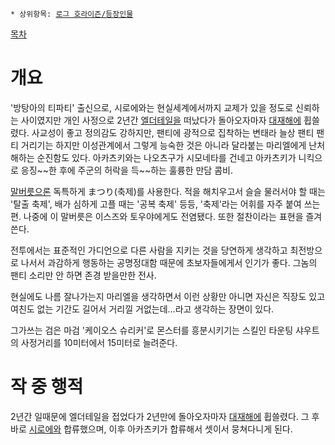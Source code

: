  * 상위항목: [[로그 호라이즌/등장인물]]

[[목차]]
= 개요 =
'방탕아의 티파티' 출신으로, 시로에와는 현실세계에서까지 교제가 있을 정도로 신뢰하는 사이였지만 개인 사정으로 2년간 [[엘더테일]]을 떠났다가 돌아오자마자 [[대재해]]에 휩쓸렸다. 사교성이 좋고 정의감도 강하지만, 팬티에 광적으로 집착하는 변태라 늘상 팬티 팬티 거리기는 하지만 이성관계에서 그렇게 능숙한 것은 아니라 달라붙는 마리엘에게 난처해하는 순진함도 있다. 아카츠키와는 나오츠구가 시모네타를 건네고 아카츠키가 니킥으로 응징~~한 후에 주군의 허락을 득~~하는 훌륭한 만담 콤비.

[[말버릇]]으론 독특하게 まつり(축제)를 사용한다. 적을 해치우고서 슬슬 물러서야 할 때는 '탈출 축제', 배가 심하게 고플 때는 '공복 축제' 등등, '축제'라는 어휘를 자주 붙여 쓰는 편. 나중에 이 말버릇은 이스즈와 토우야에게도 전염됐다. 또한 절찬이라는 표현을 즐겨쓴다.

전투에서는 표준적인 가디언으로 다른 사람을 지키는 것을 당연하게 생각하고 최전방으로 나서서 과감하게 행동하는 공명정대함 때문에 초보자들에게서 인기가 좋다. 그놈의 팬티 소리만 안 하면 존경 받을만한 전사.

현실에도 나름 잘나가는지 마리엘을 생각하면서 이런 상황만 아니면 자신은 직장도 있고 여친도 없는 기간도 길어서 거리낄 거없는데...라고 생각하는 장면이 있다.

그가쓰는 검은 마검 '케이오스 슈리커'로 몬스터를 흥분시키기는 스킬인 타운팅 샤우트의 사정거리를 10미터에서 15미터로 늘려준다.
= 작 중 행적 =
2년간 일때문에 엘더테일을 접었다가 2년만에 돌아오자마자 [[대재해]]에 휩쓸렸다. 그 후 바로 [[시로에]]와 합류했으며, 이후 아카츠키가 합류해서 셋이서 뭉쳐다니게 된다.
